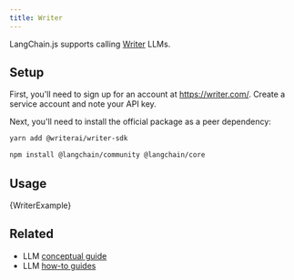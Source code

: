 ```yaml
---
title: Writer
---
```


LangChain.js supports calling [Writer](https://writer.com/) LLMs.

## Setup

First, you'll need to sign up for an account at https://writer.com/. Create a service account and note your API key.

Next, you'll need to install the official package as a peer dependency:

```bash npm2yarn
yarn add @writerai/writer-sdk
```

<IntegrationInstallTooltip></IntegrationInstallTooltip>

```bash npm2yarn
npm install @langchain/community @langchain/core
```

## Usage


<CodeBlock language="typescript">{WriterExample}</CodeBlock>

## Related

- LLM [conceptual guide](/oss/javascript/concepts/text_llms)
- LLM [how-to guides](/oss/javascript/how-to/#llms)
